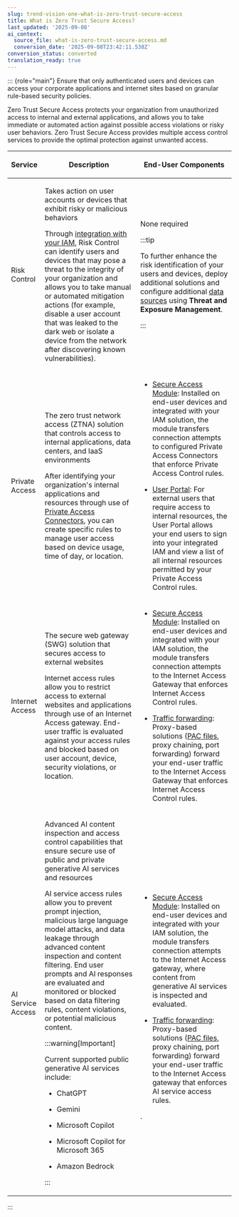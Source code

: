 ```yaml
---
slug: trend-vision-one-what-is-zero-trust-secure-access
title: What is Zero Trust Secure Access?
last_updated: '2025-09-08'
ai_context:
  source_file: what-is-zero-trust-secure-access.md
  conversion_date: '2025-09-08T23:42:11.538Z'
conversion_status: converted
translation_ready: true
---
```


::: {role="main"}
Ensure that only authenticated users and devices can access your corporate applications and internet sites based on granular rule-based security policies.

Zero Trust Secure Access protects your organization from unauthorized access to internal and external applications, and allows you to take immediate or automated action against possible access violations or risky user behaviors. Zero Trust Secure Access provides multiple access control services to provide the optimal protection against unwanted access.

<table>
<colgroup>
<col style="width: 14%" />
<col style="width: 43%" />
<col style="width: 43%" />
</colgroup>
<thead>
<tr>
<th><p>Service</p></th>
<th><p>Description</p></th>
<th><p>End-User Components</p></th>
</tr>
</thead>
<tbody>
<tr>
<td><p>Risk Control</p></td>
<td><p>Takes action on user accounts or devices that exhibit risky or malicious behaviors</p>
<p>Through <a href="trend-vision-one-ia-manage-integration-ztsa">integration with your IAM</a>, Risk Control can identify users and devices that may pose a threat to the integrity of your organization and allows you to take manual or automated mitigation actions (for example, disable a user account that was leaked to the dark web or isolate a device from the network after discovering known vulnerabilities).</p></td>
<td><p>None required</p>


:::tip

<p>To further enhance the risk identification of your users and devices, deploy additional solutions and configure additional <a href="trend-vision-one-configuring-data-sources">data sources</a> using <strong>Threat and Exposure Management</strong>.</p>


:::

</td>
</tr>
<tr>
<td><p>Private Access</p></td>
<td><p>The zero trust network access (ZTNA) solution that controls access to internal applications, data centers, and IaaS environments</p>
<p>After identifying your organization's internal applications and resources through use of <a href="trend-vision-one-private-access-connector-deployment">Private Access Connectors</a>, you can create specific rules to manage user access based on device usage, time of day, or location.</p></td>
<td><ul>
<li><p><a href="trend-vision-one-secure-access-module-deployment">Secure Access Module</a>: Installed on end-user devices and integrated with your IAM solution, the module transfers connection attempts to configured Private Access Connectors that enforce Private Access Control rules.</p></li>
<li><p><a href="trend-vision-one-user-portal-for-pa-config">User Portal</a>: For external users that require access to internal resources, the User Portal allows your end users to sign into your integrated IAM and view a list of all internal resources permitted by your Private Access Control rules.</p></li>
</ul></td>
</tr>
<tr>
<td><p>Internet Access</p></td>
<td><p>The secure web gateway (SWG) solution that secures access to external websites</p>
<p>Internet access rules allow you to restrict access to external websites and applications through use of an Internet Access gateway. End-user traffic is evaluated against your access rules and blocked based on user account, device, security violations, or location.</p></td>
<td><ul>
<li><p><a href="trend-vision-one-secure-access-module-deployment">Secure Access Module</a>: Installed on end-user devices and integrated with your IAM solution, the module transfers connection attempts to the Internet Access Gateway that enforces Internet Access Control rules.</p></li>
<li><p><a href="trend-vision-one-traffic-forwarding-internet-access">Traffic forwarding</a>: Proxy-based solutions (<a href="trend-vision-one-pac-file-configuration">PAC files</a>, proxy chaining, port forwarding) forward your end-user traffic to the Internet Access Gateway that enforces Internet Access Control rules.</p></li>
</ul></td>
</tr>
<tr>
<td><p>AI Service Access</p></td>
<td><p>Advanced AI content inspection and access control capabilities that ensure secure use of public and private generative AI services and resources</p>
<p>AI service access rules allow you to prevent prompt injection, malicious large language model attacks, and data leakage through advanced content inspection and content filtering. End user prompts and AI responses are evaluated and monitored or blocked based on data filtering rules, content violations, or potential malicious content.</p>


:::warning[Important]

<p>Current supported public generative AI services include:</p>
<ul>
<li><p>ChatGPT</p></li>
<li><p>Gemini</p></li>
<li><p>Microsoft Copilot</p></li>
<li><p>Microsoft Copilot for Microsoft 365</p></li>
<li><p>Amazon Bedrock</p></li>
</ul>


:::

</td>
<td><ul>
<li><p><a href="trend-vision-one-secure-access-module-deployment">Secure Access Module</a>: Installed on end-user devices and integrated with your IAM solution, the module transfers connection attempts to the Internet Access gateway, where content from generative AI services is inspected and evaluated.</p></li>
<li><p><a href="trend-vision-one-traffic-forwarding-internet-access">Traffic forwarding</a>: Proxy-based solutions (<a href="trend-vision-one-pac-file-configuration">PAC files</a>, proxy chaining, port forwarding) forward your end-user traffic to the Internet Access gateway that enforces AI service access rules.</p></li>
</ul>
.</td>
</tr>
</tbody>
</table>
:::
